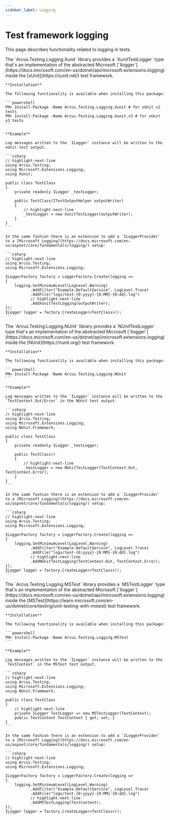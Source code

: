 ```yaml
---
sidebar_label: Logging
---
```



# Test framework logging
This page describes functionality related to logging in tests.

<Tabs groupId="testing-frameworks">
  <TabItem value="xunit" label="xUnit" default>
    The `Arcus.Testing.Logging.Xunit` library provides a `XunitTestLogger` type that's an implementation of the abstracted Microsoft [`Ilogger`](https://docs.microsoft.com/en-us/dotnet/api/microsoft.extensions.logging)
    inside the [xUnit](https://xunit.net/) test framework.
    
    **Installation**
    
    The following functionality is available when installing this package:
    
    ```powershell
    PM> Install-Package -Name Arcus.Testing.Logging.Xunit # for xUnit v2 tests
    PM> Install-Package -Name Arcus.Testing.Logging.Xunit.v3 # for xUnit v3 tests
    ```
    
    **Example**

    Log messages written to the `ILogger` instance will be written to the xUnit test output.
    
    ```csharp
    // highlight-next-line
    using Arcus.Testing;
    using Microsoft.Extensions.Logging;
    using Xunit;
    
    public class TestClass
    {
        private readonly ILogger _testLogger;
    
        public TestClass(ITestOutputHelper outputWriter)
        {
            // highlight-next-line
            _testLogger = new XunitTestLogger(outputWriter);
        }
    }
    ```

    In the same fashion there is an extension to add a `ILoggerProvider` to a [Microsoft Logging](https://docs.microsoft.com/en-us/aspnet/core/fundamentals/logging/) setup:

    ```csharp
    // highlight-next-line
    using Arcus.Testing;
    using Microsoft.Extensions.Logging;

    ILoggerFactory factory = LoggerFactory.Create(logging =>
    {
        logging.SetMinimumLevel(LogLevel.Warning)
               .AddFilter("Example.DefaultService", LogLevel.Trace)
               .AddFile("logs/test-{0:yyyy}-{0:MM}-{0:dd}.log")
               // highlight-next-line
               .AddXunitTestLogging(outputWriter);
    });
    ILogger logger = factory.CreateLogger<TestClass>();
    ```
  </TabItem>
  <TabItem value="nunit" label="NUnit">
    The `Arcus.Testing.Logging.NUnit` library provides a `NUnitTestLogger` type that's an implementation of the abstracted Microsoft [`Ilogger`](https://docs.microsoft.com/en-us/dotnet/api/microsoft.extensions.logging)
    inside the [NUnit](https://nunit.org/) test framework.

    **Installation**

    The following functionality is available when installing this package:
    
    ```powershell
    PM> Install-Package -Name Arcus.Testing.Logging.NUnit
    ```

    **Example**

    Log messages written to the `ILogger` instance will be written to the `TestContext.Out/Error` in the NUnit test output.
    
    ```csharp
    // highlight-next-line
    using Arcus.Testing;
    using Microsoft.Extensions.Logging;
    using NUnit.Framework;

    public class TestClass
    {
        private readonly ILogger _testLogger;
    
        public TestClass()
        {
            // highlight-next-line
            _testLogger = new NUnitTestLogger(TestContext.Out, TestContext.Error);
        }
    }
    ```

    In the same fashion there is an extension to add a `ILoggerProvider` to a [Microsoft Logging](https://docs.microsoft.com/en-us/aspnet/core/fundamentals/logging/) setup:

    ```csharp
    // highlight-next-line
    using Arcus.Testing;
    using Microsoft.Extensions.Logging;

    ILoggerFactory factory = LoggerFactory.Create(logging =>
    {
        logging.SetMinimumLevel(LogLevel.Warning)
               .AddFilter("Example.DefaultService", LogLevel.Trace)
               .AddFile("logs/test-{0:yyyy}-{0:MM}-{0:dd}.log")
               // highlight-next-line
               .AddNUnitTestLogging(TestContext.Out, TestContext.Error);
    });
    ILogger logger = factory.CreateLogger<TestClass>();
    ```
  </TabItem>
  <TabItem value="mstest" label="MSTest">
    The `Arcus.Testing.Logging.MSTest` library provides a `MSTestLogger` type that's an implementation of the abstracted Microsoft [`Ilogger`](https://docs.microsoft.com/en-us/dotnet/api/microsoft.extensions.logging)
    inside the [MSTest](https://learn.microsoft.com/en-us/dotnet/core/testing/unit-testing-with-mstest) test framework.
    
    **Installation**

    The following functionality is available when installing this package:
    
    ```powershell
    PM> Install-Package -Name Arcus.Testing.Logging.MSTest
    ```
    
    **Example**

    Log messages written to the `ILogger` instance will be written to the `TestContext` in the MSTest test output.
    
    ```csharp
    // highlight-next-line
    using Arcus.Testing;
    using Microsoft.Extensions.Logging;
    using NUnit.Framework;
    
    public class TestClass
    {
        // highlight-next-line
        private ILogger TestLogger => new MSTestLogger(TestContext);
        public TestContext TestContext { get; set; }
    }
    ```
    
    In the same fashion there is an extension to add a `ILoggerProvider` to a [Microsoft Logging](https://docs.microsoft.com/en-us/aspnet/core/fundamentals/logging/) setup:

    ```csharp
    // highlight-next-line
    using Arcus.Testing;
    using Microsoft.Extensions.Logging;

    ILoggerFactory factory = LoggerFactory.Create(logging =>
    {
        logging.SetMinimumLevel(LogLevel.Warning)
               .AddFilter("Example.DefaultService", LogLevel.Trace)
               .AddFile("logs/test-{0:yyyy}-{0:MM}-{0:dd}.log")
               // highlight-next-line
               .AddMSTestLogging(TestContext);
    });
    ILogger logger = factory.CreateLogger<TestClass>();
    ```
  </TabItem>
</Tabs>